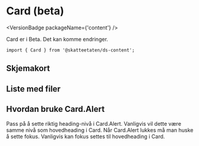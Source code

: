 
<Meta of={CardStories} />

# Card (beta)

<VersionBadge packageName={'content'} />

<DocIntro
  name="Card"
  url="https://www.skatteetaten.no/stilogtone/designsystemet/komponenter/card/"
/>

Card er i Beta. Det kan komme endringer.

<Primary />

```tsx
import { Card } from '@skatteetaten/ds-content';
```

<Controls />

## Skjemakort

<Canvas of={CardStories.Examples} />

## Liste med filer

<Canvas of={CardStories.FileListExample} />

## Hvordan bruke Card.Alert

Pass på å sette riktig heading-nivå i Card.Alert. Vanligvis vil dette være samme nivå som hovedheading i Card. Når Card.Alert lukkes må man huske å sette fokus. Vanligvis kan fokus settes til hovedheading i Card.

<Canvas of={CardStories.AlertExample} />
